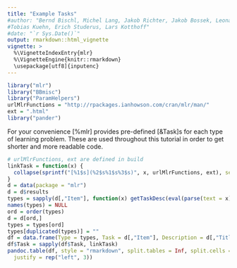 ```yaml
---
title: "Example Tasks"
#author: "Bernd Bischl, Michel Lang, Jakob Richter, Jakob Bossek, Leonard Judt,
#Tobias Kuehn, Erich Studerus, Lars Kotthoff"
#date: "`r Sys.Date()`"
output: rmarkdown::html_vignette
vignette: >
  %\VignetteIndexEntry{mlr}
  %\VignetteEngine{knitr::rmarkdown}
  \usepackage[utf8]{inputenc}
---
```


```r
library("mlr")
library("BBmisc")
library("ParamHelpers")
urlMlrFunctions = "http://rpackages.ianhowson.com/cran/mlr/man/"
ext = ".html"
library("pander")
```

For your convenience [%mlr] provides pre-defined [&Task]s for each type of learning problem.
These are used throughout this tutorial in order to get shorter and more readable code.

```r
# urlMlrFunctions, ext are defined in build
linkTask = function(x) {
  collapse(sprintf("[%1$s](%2$s%1$s%3$s)", x, urlMlrFunctions, ext), sep = "<br />")
}
d = data(package = "mlr")
d = d$results
types = sapply(d[,"Item"], function(x) getTaskDesc(eval(parse(text = x)))$type)
names(types) = NULL
ord = order(types)
d = d[ord,]
types = types[ord]
types[duplicated(types)] = ""
df = data.frame(Type = types, Task = d[,"Item"], Description = d[,"Title"])
df$Task = sapply(df$Task, linkTask)
pandoc.table(df, style = "rmarkdown", split.tables = Inf, split.cells = Inf,
  justify = rep("left", 3))
```
